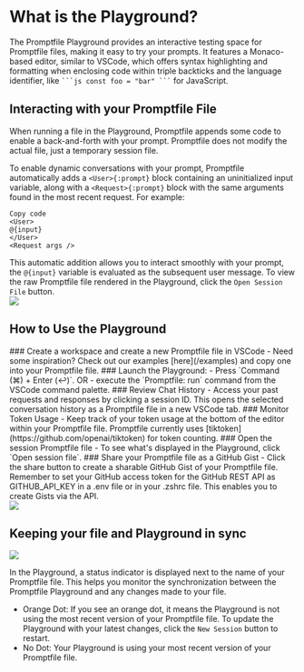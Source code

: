 
# What is the Playground?

The Promptfile Playground provides an interactive testing space for Promptfile files, making it easy to try your prompts. It features a Monaco-based editor, similar to VSCode, which offers syntax highlighting and formatting when enclosing code within triple backticks and the language identifier, like ```` ```js const foo = "bar" ``` ```` for JavaScript.

## Interacting with your Promptfile File
<Callout type="warning"> When running a file in the Playground, Promptfile appends some code to enable a back-and-forth with your prompt. Promptfile does not modify the actual file, just a temporary session file.</Callout>

To enable dynamic conversations with your prompt, Promptfile automatically adds a `<User>{:prompt}` block containing an uninitialized input variable, along with a `<Request>{:prompt}` block with the same arguments found in the most recent request.
For example:

```prompt
Copy code
<User>
@{input}
</User>
<Request args />
```
This automatic addition allows you to interact smoothly with your prompt, the `@{input}` variable is evaluated as the subsequent user message. To view the raw Promptfile file rendered in the Playground, click the `Open Session File` button.
<br/>
<Image src="/screenshots/newPlayground.gif" width={850} height={850} />

## How to Use the Playground

<Steps>
### Create a workspace and create a new Promptfile file in VSCode
 - Need some inspiration? Check out our examples [here](/examples) and copy one into your Promptfile file.
### Launch the Playground:
   - Press `Command (⌘) + Enter (↩)`.
   OR
   - execute the `Promptfile: run` command from the VSCode command palette.
### Review Chat History
- Access your past requests and responses by clicking a session ID. This opens the selected conversation history as a Promptfile file in a new VSCode tab.
### Monitor Token Usage
- Keep track of your token usage at the bottom of the editor within your Promptfile file. Promptfile currently uses [tiktoken](https://github.com/openai/tiktoken) for token counting.
### Open the session Promptfile file
- To see what's displayed in the Playground, click `Open session file`.
### Share your Promptfile file as a GitHub Gist
- Click the share button to create a sharable GitHub Gist of your Promptfile file. Remember to set your GitHub access token for the GitHub REST API as GITHUB_API_KEY in a .env file or in your .zshrc file. This enables you to create Gists via the API.

<br />
</Steps>

<style jsx global>{`
  .image-container {
    display: flex;
    justify-content: center;
  }
`}</style>
<div className="image-container">
<Image src="/screenshots/formattedPlayground.png" height={750} width={750} />
</div>


## Keeping your file and Playground in sync
<Image src="/screenshots/statusIndicator.png" height={750} width={750} />

In the Playground, a status indicator is displayed next to the name of your Promptfile file. This helps you monitor the synchronization between the Promptfile Playground and any changes made to your file.

- Orange Dot: If you see an orange dot, it means the Playground is not using the most recent version of your Promptfile file. To update the Playground with your latest changes, click the `New Session` button to restart.
- No Dot: Your Playground is using your most recent version of your Promptfile file.



